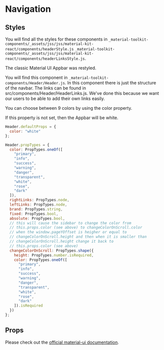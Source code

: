 
<Meta title="Components/Navigation" />

# Navigation

## Styles

You will find all the styles for these components in
`_material-toolkit-components/_assets/jss/jss/material-kit-react/components/headerStyle.js`
`_material-toolkit-components/_assets/jss/jss/material-kit-react/components/headerLinksStyle.js`.

The classic Material UI Appbar was restyled.

You will find this component in `_material-toolkit-components/Header/Header.js`. In this component there is just the structure of the navbar. The links can be found in src/components/Header/HeaderLinks.js. We've done this because we want our users to be able to add their own links easily.

You can choose between 9 colors by using the color property.

If this property is not set, then the Appbar will be white.

```javascript
Header.defaultProps = {
  color: "white"
};

Header.propTypes = {
  color: PropTypes.oneOf([
    "primary",
    "info",
    "success",
    "warning",
    "danger",
    "transparent",
    "white",
    "rose",
    "dark"
  ]),
  rightLinks: PropTypes.node,
  leftLinks: PropTypes.node,
  brand: PropTypes.string,
  fixed: PropTypes.bool,
  absolute: PropTypes.bool,
  // this will cause the sidebar to change the color from
  // this.props.color (see above) to changeColorOnScroll.color
  // when the window.pageYOffset is heigher or equal to
  // changeColorOnScroll.height and then when it is smaller than
  // changeColorOnScroll.height change it back to
  // this.props.color (see above)
  changeColorOnScroll: PropTypes.shape({
    height: PropTypes.number.isRequired,
    color: PropTypes.oneOf([
      "primary",
      "info",
      "success",
      "warning",
      "danger",
      "transparent",
      "white",
      "rose",
      "dark"
    ]).isRequired
  })
};
```

## Props

Please check out the [official material-ui documentation](https://material-ui-next.com/demos/app-bar/?ref=creativetim).
